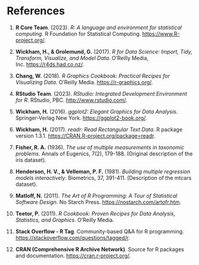 # References

1.  **R Core Team**. (2023). *R: A language and environment for
    statistical computing*. R Foundation for Statistical Computing.
    <https://www.R-project.org/>.

2.  **Wickham, H., & Grolemund, G.** (2017). *R for Data Science:
    Import, Tidy, Transform, Visualize, and Model Data*. O'Reilly Media,
    Inc. <https://r4ds.had.co.nz/>.

3.  **Chang, W.** (2018). *R Graphics Cookbook: Practical Recipes for
    Visualizing Data*. O'Reilly Media. <https://r-graphics.org/>.

4.  **RStudio Team**. (2023). *RStudio: Integrated Development
    Environment for R*. RStudio, PBC. <http://www.rstudio.com/>.

5.  **Wickham, H.** (2016). *ggplot2: Elegant Graphics for Data
    Analysis*. Springer-Verlag New York. <https://ggplot2-book.org/>.

6.  **Wickham, H.** (2017). *readr: Read Rectangular Text Data*. R
    package version 1.3.1. <https://CRAN.R-project.org/package=readr>.

7.  **Fisher, R. A.** (1936). *The use of multiple measurements in
    taxonomic problems*. Annals of Eugenics, 7(2), 179-188. (Original
    description of the iris dataset).

8.  **Henderson, H. V., & Velleman, P. F.** (1981). *Building multiple
    regression models interactively*. Biometrics, 37, 391-411.
    (Description of the mtcars dataset).

9.  **Matloff, N.** (2011). *The Art of R Programming: A Tour of
    Statistical Software Design*. No Starch Press.
    <https://nostarch.com/artofr.htm>.

10. **Teetor, P.** (2011). *R Cookbook: Proven Recipes for Data
    Analysis, Statistics, and Graphics*. O'Reilly Media.

11. **Stack Overflow - R Tag**. Community-based Q&A for R programming.
    <https://stackoverflow.com/questions/tagged/r>.

12. **CRAN (Comprehensive R Archive Network)**. Source for R packages
    and documentation. <https://cran.r-project.org/>.

